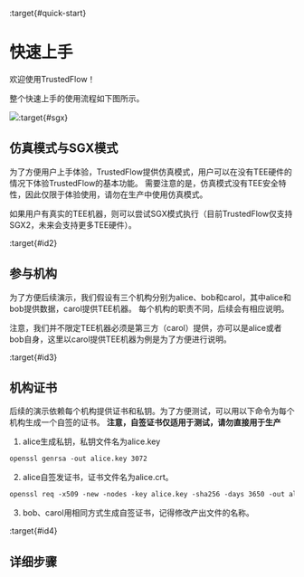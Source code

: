 :target{#quick-start}

# 快速上手

欢迎使用TrustedFlow！

整个快速上手的使用流程如下图所示。

![](../_assets/quick_start.png):target{#sgx}

## 仿真模式与SGX模式

为了方便用户上手体验，TrustedFlow提供仿真模式，用户可以在没有TEE硬件的情况下体验TrustedFlow的基本功能。
需要注意的是，仿真模式没有TEE安全特性，因此仅限于体验使用，请勿在生产中使用仿真模式。

如果用户有真实的TEE机器，则可以尝试SGX模式执行（目前TrustedFlow仅支持SGX2，未来会支持更多TEE硬件）。

:target{#id2}

## 参与机构

为了方便后续演示，我们假设有三个机构分别为alice、bob和carol，其中alice和bob提供数据，carol提供TEE机器。
每个机构的职责不同，后续会有相应说明。

注意，我们并不限定TEE机器必须是第三方（carol）提供，亦可以是alice或者bob自身，这里以carol提供TEE机器为例是为了方便进行说明。

:target{#id3}

## 机构证书

后续的演示依赖每个机构提供证书和私钥。为了方便测试，可以用以下命令为每个机构生成一个自签的证书。
<strong>注意，自签证书仅适用于测试，请勿直接用于生产</strong>

1. alice生成私钥，私钥文件名为alice.key

```default
openssl genrsa -out alice.key 3072
```

2. alice自签发证书，证书文件名为alice.crt。

```default
openssl req -x509 -new -nodes -key alice.key -sha256 -days 3650 -out alice.crt
```

3. bob、carol用相同方式生成自签证书，记得修改产出文件的名称。

:target{#id4}

## 详细步骤

<TableOfContents />
